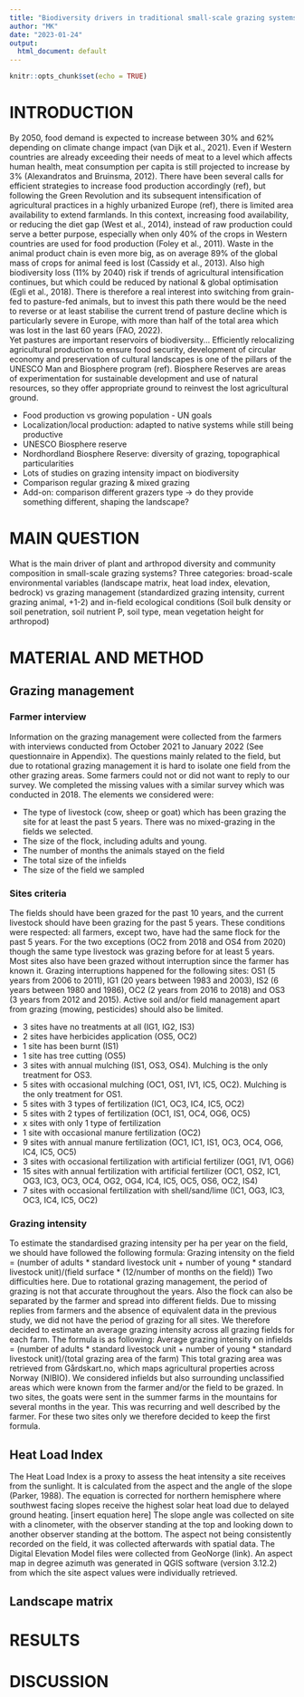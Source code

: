 ```yaml
---
title: "Biodiversity drivers in traditional small-scale grazing systems in nordic fjords."
author: "MK"
date: "2023-01-24"
output:
  html_document: default
---
```


```r
knitr::opts_chunk$set(echo = TRUE)
```

# INTRODUCTION
By 2050, food demand is expected to increase between 30% and 62% depending on climate change impact (van Dijk et al., 2021).
Even if Western countries are already exceeding their needs of meat to a level which affects human health, meat consumption per capita is still projected to increase by 3% (Alexandratos and Bruinsma, 2012).
There have been several calls for efficient strategies to increase food production accordingly (ref), but following the Green Revolution and its subsequent intensification of agricultural practices in a highly urbanized Europe (ref), there is limited area availability to extend farmlands.
In this context, increasing food availability, or reducing the diet gap (West et al., 2014), instead of raw production could serve a better purpose, especially when only 40% of the crops in Western countries are used for food production (Foley et al., 2011).
Waste in the animal product chain is even more big, as on average 89% of the global mass of crops for animal feed is lost (Cassidy et al., 2013).
Also high biodiversity loss (11% by 2040) risk if trends of agricultural intensification continues, but which could be reduced by national & global optimisation (Egli et al., 2018).
There is therefore a real interest into switching from grain-fed to pasture-fed animals, but to invest this path there would be the need to reverse or at least stabilise the current trend of pasture decline which is particularly severe in Europe, with more than half of the total area which was lost in the last 60 years (FAO, 2022).  
Yet pastures are important reservoirs of biodiversity...
Efficiently relocalizing agricultural production to ensure food security, development of circular economy and preservation of cultural landscapes is one of the pillars of the UNESCO Man and Biosphere program (ref).
Biosphere Reserves are areas of experimentation for sustainable development and use of natural resources, so they offer appropriate ground to reinvest the lost agricultural ground.

- Food production vs growing population - UN goals
- Localization/local production: adapted to native systems while still being productive
- UNESCO Biosphere reserve
- Nordhordland Biosphere Reserve: diversity of grazing, topographical particularities
- Lots of studies on grazing intensity impact on biodiversity
- Comparison regular grazing & mixed grazing
- Add-on: comparison different grazers type -> do they provide something different, shaping the landscape?

# MAIN QUESTION
What is the main driver of plant and arthropod diversity and community composition in small-scale grazing systems?
Three categories: broad-scale environmental variables (landscape matrix, heat load index, elevation, bedrock) vs grazing management (standardized grazing intensity, current grazing animal, +1-2) and in-field ecological conditions (Soil bulk density or soil penetration, soil nutrient P, soil type, mean vegetation height for arthropod)

# MATERIAL AND METHOD

## Grazing management

### Farmer interview

Information on the grazing management were collected from the farmers with interviews conducted from October 2021 to January 2022 (See questionnaire in Appendix).
The questions mainly related to the field, but due to rotational grazing management it is hard to isolate one field from the other grazing areas.
Some farmers could not or did not want to reply to our survey.
We completed the missing values with a similar survey which was conducted in 2018.
The elements we considered were:

- The type of livestock (cow, sheep or goat) which has been grazing the site for at least the past 5 years. There was no mixed-grazing in the fields we selected.
- The size of the flock, including adults and young.
- The number of months the animals stayed on the field
- The total size of the infields
- The size of the field we sampled

### Sites criteria

The fields should have been grazed for the past 10 years, and the current livestock should have been grazing for the past 5 years.
These conditions were respected: all farmers, except two, have had the same flock for the past 5 years.
For the two exceptions (OC2 from 2018 and OS4 from 2020) though the same type livestock was grazing before for at least 5 years.
Most sites also have been grazed without interruption since the farmer has known it.
Grazing interruptions happened for the following sites: OS1 (5 years from 2006 to 2011), IG1 (20 years between 1983 and 2003), IS2 (6 years between 1980 and 1986), OC2 (2 years from 2016 to 2018) and OS3 (3 years from 2012 and 2015).
Active soil and/or field management apart from grazing (mowing, pesticides) should also be limited.

- 3 sites have no treatments at all (IG1, IG2, IS3)
- 2 sites have herbicides application (OS5, OC2)
- 1 site has been burnt (IS1)
- 1 site has tree cutting (OS5)
- 3 sites with annual mulching (IS1, OS3, OS4). Mulching is the only treatment for OS3.
- 5 sites with occasional mulching (OC1, OS1, IV1, IC5, OC2). Mulching is the only treatment for OS1.
- 5 sites with 3 types of fertilization (IC1, OC3, IC4, IC5, OC2)
- 5 sites with 2 types of fertilization (OC1, IS1, OC4, OG6, OC5)
- x sites with only 1 type of fertilization
- 1 site with occasional manure fertilization (OC2)
- 9 sites with annual manure fertilization (OC1, IC1, IS1, OC3, OC4, OG6, IC4, IC5, OC5)
- 3 sites with occasional fertilization with artificial fertilizer (OG1, IV1, OG6)
- 15 sites with annual fertilization with artificial fertilizer (OC1, OS2, IC1, OG3, IC3, OC3, OC4, OG2, OG4, IC4, IC5, OC5, OS6, OC2, IS4)
- 7 sites with occasional fertilization with shell/sand/lime (IC1, OG3, IC3, OC3, IC4, IC5, OC2)


### Grazing intensity

To estimate the standardised grazing intensity per ha per year on the field, we should have followed the following formula:
Grazing intensity on the field = (number of adults * standard livestock unit + number of young * standard livestock unit)/(field surface * (12/number of months on the field))
Two difficulties here.
Due to rotational grazing management, the period of grazing is not that accurate throughout the years.
Also the flock can also be separated by the farmer and spread into different fields.
Due to missing replies from farmers and the absence of equivalent data in the previous study, we did not have the period of grazing for all sites.
We therefore decided to estimate an average grazing intensity across all grazing fields for each farm.
The formula is as following:
Average grazing intensity on infields = (number of adults * standard livestock unit + number of young * standard livestock unit)/(total grazing area of the farm)
This total grazing area was retrieved from Gårdskart.no, which maps agricultural properties across Norway (NIBIO).
We considered infields but also surrounding unclassified areas which were known from the farmer and/or the field to be grazed.
In two sites, the goats were sent in the summer farms in the mountains for several months in the year.
This was recurring and well described by the farmer.
For these two sites only we therefore decided to keep the first formula.

## Heat Load Index

The Heat Load Index is a proxy to assess the heat intensity a site receives from the sunlight.
It is calculated from the aspect and the angle of the slope (Parker, 1988).
The equation is corrected for northern hemisphere where southwest facing slopes receive the highest solar heat load due to delayed ground heating.
[insert equation here]
The slope angle was collected on site with a clinometer, with the observer standing at the top and looking down to another observer standing at the bottom.
The aspect not being consistently recorded on the field, it was collected afterwards with spatial data.
The Digital Elevation Model files were collected from GeoNorge (link).
An aspect map in degree azimuth was generated in QGIS software (version 3.12.2) from which the site aspect values were individually retrieved.

## Landscape matrix


# RESULTS

# DISCUSSION